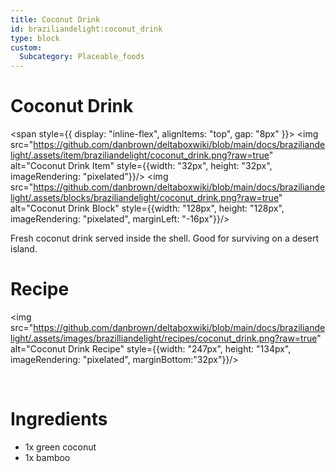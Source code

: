 ```yaml
---
title: Coconut Drink
id: braziliandelight:coconut_drink
type: block
custom:
  Subcategory: Placeable_foods
---
```


# Coconut Drink

<span style={{ display: "inline-flex", alignItems: "top", gap: "8px" }}>
  <img src="https://github.com/danbrown/deltaboxwiki/blob/main/docs/braziliandelight/.assets/item/braziliandelight/coconut_drink.png?raw=true" alt="Coconut Drink Item" style={{width: "32px", height: "32px", imageRendering: "pixelated"}}/>
  <img src="https://github.com/danbrown/deltaboxwiki/blob/main/docs/braziliandelight/.assets/blocks/braziliandelight/coconut_drink.png?raw=true" alt="Coconut Drink Block" style={{width: "128px", height: "128px", imageRendering: "pixelated", marginLeft: "-16px"}}/>
</span>

Fresh coconut drink served inside the shell. Good for surviving on a desert island.

# Recipe

<img src="https://github.com/danbrown/deltaboxwiki/blob/main/docs/braziliandelight/.assets/images/brazilliandelight/recipes/coconut_drink.png?raw=true" alt="Coconut Drink Recipe" style={{width: "247px", height: "134px", imageRendering: "pixelated", marginBottom:"32px"}}/>

<br/>

# Ingredients
- 1x green coconut
- 1x bamboo